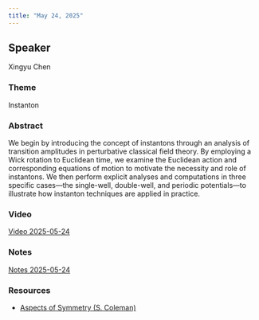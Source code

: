 ```yaml
---
title: "May 24, 2025"
---
```


## Speaker
Xingyu Chen

### Theme
Instanton

### Abstract
We begin by introducing the concept of instantons through an analysis of transition amplitudes in perturbative classical field theory. By employing a Wick rotation to Euclidean time, we examine the Euclidean action and corresponding equations of motion to motivate the necessity and role of instantons. We then perform explicit analyses and computations in three specific cases—the single-well, double-well, and periodic potentials—to illustrate how instanton techniques are applied in practice.

### Video  
[Video 2025-05-24](https://drive.google.com/file/d/1_a5mOn2i7_E6AuoEyurlk6oSTUXua8u1/view?usp=sharing)

### Notes  
[Notes 2025-05-24](https://drive.google.com/file/d/1qA1gvps7zProW4AcSQCBBoClisEx4Y8j/view?usp=sharing)

### Resources  
- [Aspects of Symmetry (S. Coleman)](https://drive.google.com/file/d/1fihgB2jqkZL_hLNyaaRMoEFHV147fvMx/view?usp=sharing)